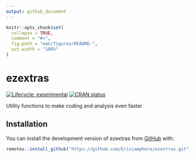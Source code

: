 ```yaml
---
output: github_document
---
```


<!-- README.md is generated from README.Rmd. Please edit that file -->

```r
knitr::opts_chunk$set(
  collapse = TRUE,
  comment = "#>",
  fig.path = "man/figures/README-",
  out.width = "100%"
)
```

# ezextras

<!-- badges: start -->
[![Lifecycle: experimental](https://img.shields.io/badge/lifecycle-experimental-orange.svg)](https://lifecycle.r-lib.org/articles/stages.html#experimental)
[![CRAN status](https://www.r-pkg.org/badges/version/ezextras)](https://CRAN.R-project.org/package=ezextras)
<!-- badges: end -->

Utility functions to make coding and analysis even faster

## Installation

You can install the development version of ezextras from [GitHub](https://github.com/EricLamphere/ezextras.git) with:

``` r
remotes::install_github("https://github.com/EricLamphere/ezextras.git")
```
